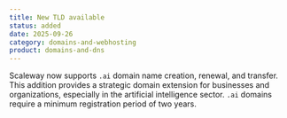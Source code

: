 ```yaml
---
title: New TLD available
status: added
date: 2025-09-26
category: domains-and-webhosting
product: domains-and-dns
---
```


Scaleway now supports `.ai` domain name creation, renewal, and transfer.
This addition provides a strategic domain extension for businesses and organizations, especially in the artificial intelligence sector. `.ai` domains require a minimum registration period of two years.
